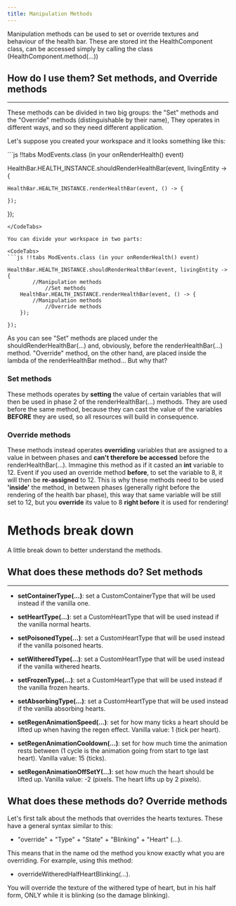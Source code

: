 ```yaml
---
title: Manipulation Methods
---
```


Manipulation methods can be used to set or override textures and behaviour of the health bar. These are stored
int the HealthComponent class, can be accessed simply by calling the class (HealthComponent.method(...))

## How do I use them? **Set methods, and Override methods**
----

These methods can be divided in two big groups: the "Set" methods and the "Override" methods (distinguishable by their name), They operates in different
ways, and so they need different application.

Let's suppose you created your workspace and it looks something like this:

<CodeTabs>
```js !!tabs ModEvents.class (in your onRenderHealth() event)

HealthBar.HEALTH_INSTANCE.shouldRenderHealthBar(event, livingEntity -> {

    HealthBar.HEALTH_INSTANCE.renderHealthBar(event, () -> {

    });

});
```
</CodeTabs>

You can divide your workspace in two parts:

<CodeTabs>
```js !!tabs ModEvents.class (in your onRenderHealth() event)

HealthBar.HEALTH_INSTANCE.shouldRenderHealthBar(event, livingEntity -> {
        //Manipulation methods
            //Set methods
    HealthBar.HEALTH_INSTANCE.renderHealthBar(event, () -> {
        //Manipulation methods
            //Override methods
    });

});
```
</CodeTabs>

As you can see "Set" methods are placed under the shouldRenderHealthBar(...) and, obviously, before the renderHealthBar(...) method. "Override" method,
on the other hand, are placed inside the lambda of the renderHealthBar method...
But why that?

### Set methods
These methods operates by **setting** the value of certain variables that will then be used in phase 2 of the renderHealthBar(...) methods.
They are used before the same method, because they can cast the value of the variables **BEFORE** they are used, so all resources will build in consequence.

### Override methods
These methods instead operates **overriding** variables that are assigned to a value in between phases and **can't therefore
be accessed** before the renderHealthBar(...).
Immagine this method as if it casted an **int** variable to 12. Event if you used an override method **before**,
to set the variable to 8, it will then be **re-assigned** to 12. This is why these methods need to be used **'inside'**
the method, in between phases (generally right before the rendering of the health bar phase),
this way that same variable will be still set to 12, but you **override** its value to 8 **right before** it is used for rendering!


# Methods break down
A little break down to better understand the methods.

## What does these methods do? **Set methods**
----

- **setContainerType(...)**: set a CustomContainerType that will be used instead if the vanilla one.
- **setHeartType(...)**: set a CustomHeartType that will be used instead if the vanilla normal hearts.
- **setPoisonedType(...)**: set a CustomHeartType that will be used instead if the vanilla poisoned hearts.
- **setWitheredType(...)**: set a CustomHeartType that will be used instead if the vanilla withered hearts.
- **setFrozenType(...)**: set a CustomHeartType that will be used instead if the vanilla frozen hearts.
- **setAbsorbingType(...)**: set a CustomHeartType that will be used instead if the vanilla absorbing hearts.


- **setRegenAnimationSpeed(...)**: set for how many ticks a heart should be lifted up when having the regen effect.
Vanilla value: 1 (tick per heart).
- **setRegenAnimationCooldown(...)**: set for how much time the animation rests between (1 cycle is the animation going from start to tge last heart).
Vanilla value: 15 (ticks).
- **setRegenAnimationOffSetY(...)**: set how much the heart should be lifted up.
Vanilla value: -2 (pixels. The heart lifts up by 2 pixels).

## What does these methods do? **Override methods**
Let's first talk about the methods that overrides the hearts textures. These have a general syntax similar to this:

- "override" + "Type" + "State" + "Blinking" +  "Heart" (...).

This means that in the name od the method you know exactly what you are overriding. For example, using this method:

- overrideWitheredHalfHeartBlinking(...).

You will override the texture of the withered type of heart, but in his half form, ONLY while it is blinking (so the damage blinking).